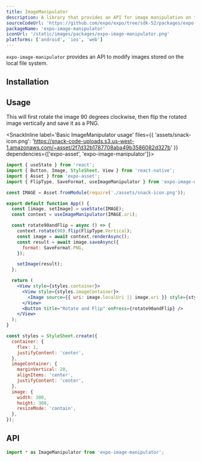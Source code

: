 ```yaml
---
title: ImageManipulator
description: A library that provides an API for image manipulation on the local file system.
sourceCodeUrl: 'https://github.com/expo/expo/tree/sdk-52/packages/expo-image-manipulator'
packageName: 'expo-image-manipulator'
iconUrl: '/static/images/packages/expo-image-manipulator.png'
platforms: ['android', 'ios', 'web']
---
```



`expo-image-manipulator` provides an API to modify images stored on the local file system.

## Installation

<APIInstallSection />

## Usage

This will first rotate the image 90 degrees clockwise, then flip the rotated image vertically and save it as a PNG.

<SnackInline
label='Basic ImageManipulator usage'
files={{
    'assets/snack-icon.png': 'https://snack-code-uploads.s3.us-west-1.amazonaws.com/~asset/2f7d32b1787708aba49b3586082d327b'
  }}
dependencies={['expo-asset', 'expo-image-manipulator']}>

```jsx
import { useState } from 'react';
import { Button, Image, StyleSheet, View } from 'react-native';
import { Asset } from 'expo-asset';
import { FlipType, SaveFormat, useImageManipulator } from 'expo-image-manipulator';

const IMAGE = Asset.fromModule(require('./assets/snack-icon.png'));

export default function App() {
  const [image, setImage] = useState(IMAGE);
  const context = useImageManipulator(IMAGE.uri);

  const rotate90andFlip = async () => {
    context.rotate(90).flip(FlipType.Vertical);
    const image = await context.renderAsync();
    const result = await image.saveAsync({
      format: SaveFormat.PNG,
    });

    setImage(result);
  };

  return (
    <View style={styles.container}>
      <View style={styles.imageContainer}>
        <Image source={{ uri: image.localUri || image.uri }} style={styles.image} />
      </View>
      <Button title="Rotate and Flip" onPress={rotate90andFlip} />
    </View>
  );
}

const styles = StyleSheet.create({
  container: {
    flex: 1,
    justifyContent: 'center',
  },
  imageContainer: {
    marginVertical: 20,
    alignItems: 'center',
    justifyContent: 'center',
  },
  image: {
    width: 300,
    height: 300,
    resizeMode: 'contain',
  },
});
```

</SnackInline>

## API

```js
import * as ImageManipulator from 'expo-image-manipulator';
```

<APISection packageName="expo-image-manipulator" apiName="ImageManipulator" />
